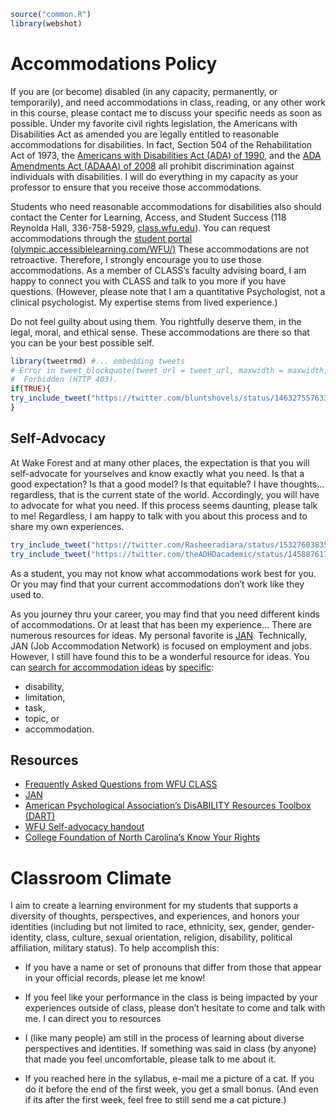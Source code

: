 ```r
source("common.R")
library(webshot)
```

# Accommodations Policy

If you are (or become) disabled (in any capacity, permanently, or temporarily), and need accommodations in class, reading, or any other work in this course, please contact me to discuss your specific needs as soon as possible. 
Under my favorite civil rights legislation, the Americans with Disabilities Act as amended you are legally entitled to reasonable accommodations for disabilities. In fact, Section 504 of the Rehabilitation Act of 1973, the [Americans with Disabilities Act (ADA) of 1990](https://beta.ada.gov/), and the [ADA Amendments Act (ADAAA) of 2008](https://en.wikipedia.org/wiki/ADA_Amendments_Act_of_2008) all prohibit discrimination against individuals with disabilities.
I will do everything in my capacity as your professor to ensure that you receive those accommodations. 

Students who need reasonable accommodations for disabilities also should contact the Center for Learning, Access, and Student Success  (118 Reynolda Hall, 336-758-5929,  [class.wfu.edu](https://class.wfu.edu/)). You can request accommodations through the [student portal (olympic.accessiblelearning.com/WFU/)](https://olympic.accessiblelearning.com/WFU/) These accommodations are not retroactive. Therefore, I strongly encourage you to use those accommodations.  As a member of CLASS's faculty advising board, I am happy to connect you with CLASS and talk to you more if you have questions. (However, please note that I am a quantitative Psychologist, not a clinical psychologist. My expertise stems from lived experience.)

Do not feel guilty about using them. 
You rightfully deserve them, in the legal, moral, and ethical sense. 
These accommodations are there so that you can be your best possible self. 

```r
library(tweetrmd) #... embedding tweets
# Error in tweet_blockquote(tweet_url = tweet_url, maxwidth = maxwidth,  : 
#  Forbidden (HTTP 403).
if(TRUE){
try_include_tweet("https://twitter.com/bluntshovels/status/1463275576337129480")
}
```


## Self-Advocacy

At Wake Forest and at many other places, the expectation is that you will self-advocate for yourselves and know exactly what you need. Is that a good expectation? Is that a good model? Is that equitable? I have thoughts... regardless, that is the current state of the world. Accordingly, you will have to advocate for what you need. If this process seems daunting, please talk to me! Regardless, I am happy to talk with you about this process and to share my own experiences.


```r

try_include_tweet("https://twitter.com/Rasheeradiara/status/1532760383500472326")
try_include_tweet("https://twitter.com/theADHDacademic/status/1458876178580881410")
```

As a student, you may not know what accommodations work best for you. Or you may find that your current accommodations don't work like they used to. 

As you journey thru your career, you may find that you need different kinds of accommodations. Or at least that has been my experience... There are numerous resources for ideas. 
My personal favorite is [JAN](https://askjan.org/). Technically, JAN (Job Accommodation Network) is focused on employment and jobs. 
However, I still have found this to be a wonderful resource for ideas. 
You can [search for accommodation ideas](https://askjan.org/soar.cfm) by [specific](https://askjan.org/a-to-z.cfm):

  - disability,
  - limitation,
  - task,
  - topic, or
  - accommodation.

## Resources

* [Frequently Asked Questions from WFU CLASS](https://class.wfu.edu/frequently-asked-questions-students/)
* [JAN](https://askjan.org/)
* [American Psychological Association's DisABILITY Resources Toolbox (DART)](https://www.apa.org/pi/disability/dart/)
* [WFU Self-advocacy handout](https://docs.google.com/document/d/1X44zJyTz8-s9t6IXw0bII2DCFiOk1NR2MRfTi8wBiIc/)
* [College Foundation of North Carolina's Know Your Rights](https://www.cfnc.org/plan-your-future/plan-for-college/students-with-disabilities/know-your-rights/)

# Classroom Climate

I aim to create a learning environment for my students that supports a diversity of thoughts, perspectives, and experiences, and honors your identities (including but not limited to race, ethnicity, sex, gender, gender-identity, class, culture, sexual orientation, religion, disability, political affiliation, military status). To help accomplish this:

- If you have a name or set of pronouns that differ from those that appear in your official records, please let me know!

- If you feel like your performance in the class is being impacted by your experiences outside of class, please don't hesitate to come and talk with me. I can direct you to resources

- I (like many people) am still in the process of learning about diverse perspectives and identities. If something was said in class (by anyone) that made you feel uncomfortable, please talk to me about it. 

- If you reached here in the syllabus, e-mail me a picture of a cat. If you do it before the end of the first week, you get a small bonus. (And even if its after the first week, feel free to still send me a cat picture.)

<!--
## Statements

### From the psychology department
The Psychology Department values, respects, and celebrates the experiences, beliefs, and practices stemming from varied cultures and circumstances (emphasizing, but not limited to, those from historically underrepresented groups),and our deep commitment to diversity, equity, and inclusion plays out through coursework, programming by majors, and research. 

### How I'd expand it
The Psychology Department values, respects, and celebrates the experiences, beliefs, and practices stemming from varied cultures and circumstances ( emphasizing, but not limited to, those from marginalized groups, including those historically underrepresented). We center our department around our deep commitment to diversity, equity, inclusion, and access. That deep commitment plays out through coursework, programming by majors, service, outreach, and research. 
 -->

